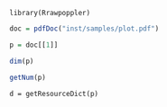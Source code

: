 ```
library(Rrawpoppler)
```

```r
doc = pdfDoc("inst/samples/plot.pdf")
```

```r
p = doc[[1]]
```

```r
dim(p)
```

```r
getNum(p)
```


```
d = getResourceDict(p)
```